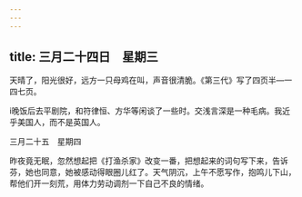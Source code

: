 ```yaml
---
---
---
```

title: 三月二十四日　星期三
---




天晴了，阳光很好，远方一只母鸡在叫，声音很清脆。《第三代》写了四页半―一四七页。

i晚饭后去平剧院，和符律恒、方华等闲谈了一些时。交浅言深是一种毛病。我近乎美国人，而不是英国人。





三月二十五　星期四


昨夜竟无眠，忽然想起把《打渔杀家》改变一番，把想起来的词句写下来，告诉芬，她也同意，她被感动得眼圈儿红了。天气阴沉，上午不愿写作，抱鸣儿下山，帮他们开一刻荒，用体力劳动调剂一下自己不良的情绪。